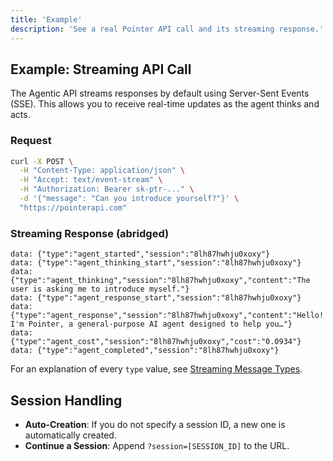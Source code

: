 ```yaml
---
title: 'Example'
description: 'See a real Pointer API call and its streaming response.'
---
```


## Example: Streaming API Call

The Agentic API streams responses by default using Server-Sent Events (SSE). This allows you to receive real-time updates as the agent thinks and acts.

### Request
```bash
curl -X POST \
  -H "Content-Type: application/json" \
  -H "Accept: text/event-stream" \
  -H "Authorization: Bearer sk-ptr-..." \
  -d '{"message": "Can you introduce yourself?"}' \
  "https://pointerapi.com"
```

### Streaming Response (abridged)
```text
data: {"type":"agent_started","session":"8lh87hwhju0xoxy"}
data: {"type":"agent_thinking_start","session":"8lh87hwhju0xoxy"}
data: {"type":"agent_thinking","session":"8lh87hwhju0xoxy","content":"The user is asking me to introduce myself."}
data: {"type":"agent_response_start","session":"8lh87hwhju0xoxy"}
data: {"type":"agent_response","session":"8lh87hwhju0xoxy","content":"Hello! I'm Pointer, a general-purpose AI agent designed to help you…"}
data: {"type":"agent_cost","session":"8lh87hwhju0xoxy","cost":"0.0934"}
data: {"type":"agent_completed","session":"8lh87hwhju0xoxy"}
```

For an explanation of every `type` value, see [Streaming Message Types](/api-reference/streaming-message-types).

## Session Handling
- **Auto-Creation**: If you do not specify a session ID, a new one is automatically created.
- **Continue a Session**: Append `?session=[SESSION_ID]` to the URL. 